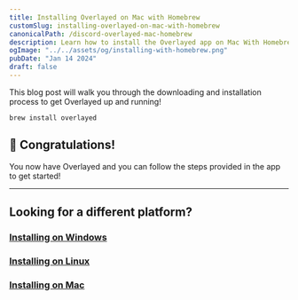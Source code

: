 ```yaml
---
title: Installing Overlayed on Mac with Homebrew
customSlug: installing-overlayed-on-mac-with-homebrew
canonicalPath: /discord-overlayed-mac-homebrew
description: Learn how to install the Overlayed app on Mac With Homebrew
ogImage: "../../assets/og/installing-with-homebrew.png"
pubDate: "Jan 14 2024"
draft: false
---
```


This blog post will walk you through the downloading and installation process to get Overlayed up and running!

```
brew install overlayed
```

## 🥳 Congratulations!

You now have Overlayed and you can follow the steps provided in the app to get started!

--- 
## Looking for a different platform?
### [Installing on Windows](/blog/installing-overlayed-on-windows)
### [Installing on Linux](/blog/installing-overlayed-on-linux)
### [Installing on Mac](/blog/installing-overlayed-on-mac)
